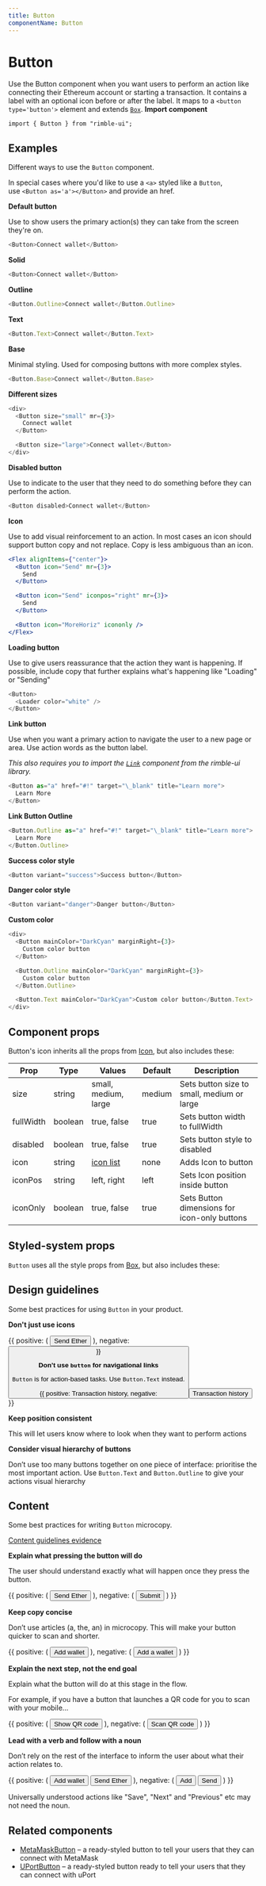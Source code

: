 ```yaml
---
title: Button
componentName: Button
---
```



# Button

Use the Button component when you want users to perform an action like connecting their Ethereum account or starting a transaction. It contains a label with an optional icon before or after the label. It maps to a `<button type='button'>` element and extends [`Box`](/components/rimble-ui/Box).
**Import component**

```lang=jsx
import { Button } from "rimble-ui";
```

## Examples

Different ways to use the `Button` component.

In special cases where you'd like to use a `<a>` styled like a `Button`, use `<Button as='a'></Button>` and provide an href.

**Default button**

Use to show users the primary action(s) they can take from the screen they're on.

```js is=react-live
<Button>Connect wallet</Button>
```

**Solid**

```js is=react-live
<Button>Connect wallet</Button>
```

**Outline**

```js is=react-live
<Button.Outline>Connect wallet</Button.Outline>
```

**Text**

```js is=react-live
<Button.Text>Connect wallet</Button.Text>
```

**Base**

Minimal styling. Used for composing buttons with more complex styles.

```js is=react-live
<Button.Base>Connect wallet</Button.Base>
```

**Different sizes**

```js is=react-live
<div>
  <Button size="small" mr={3}>
    Connect wallet
  </Button>

  <Button size="large">Connect wallet</Button>
</div>
```

**Disabled button**

Use to indicate to the user that they need to do something before they can perform the action.

```js is=react-live
<Button disabled>Connect wallet</Button>
```

**Icon**

Use to add visual reinforcement to an action. In most cases an icon should support button copy and not replace. Copy is less ambiguous than an icon.

```jsx is=react-live
<Flex alignItems={"center"}>
  <Button icon="Send" mr={3}>
    Send
  </Button>

  <Button icon="Send" iconpos="right" mr={3}>
    Send
  </Button>

  <Button icon="MoreHoriz" icononly />
</Flex>
```

**Loading button**

Use to give users reassurance that the action they want is happening. If possible, include copy that further explains what's happening like "Loading" or "Sending"

```js is=react-live
<Button>
  <Loader color="white" />
</Button>
```

**Link button**

Use when you want a primary action to navigate the user to a new page or area. Use action words as the button label.

_This also requires you to import the [`Link`](/components/rimble-ui/Link) component from the rimble-ui library._

```js is=react-live
<Button as="a" href="#!" target="\_blank" title="Learn more">
  Learn More
</Button>
```

**Link Button Outline**

```js is=react-live
<Button.Outline as="a" href="#!" target="\_blank" title="Learn more">
  Learn More
</Button.Outline>
```

**Success color style**

```js is=react-live
<Button variant="success">Success button</Button>
```

**Danger color style**

```js is=react-live
<Button variant="danger">Danger button</Button>
```

**Custom color**

```js is=react-live
<div>
  <Button mainColor="DarkCyan" marginRight={3}>
    Custom color button
  </Button>

  <Button.Outline mainColor="DarkCyan" marginRight={3}>
    Custom color button
  </Button.Outline>

  <Button.Text mainColor="DarkCyan">Custom color button</Button.Text>
</div>
```

## Component props

Button's icon inherits all the props from [Icon](/components/rimble-ui/Icon), but also includes these:

| Prop      | Type    | Values                                                           | Default | Description                                  |
| --------- | ------- | ---------------------------------------------------------------- | ------- | -------------------------------------------- |
| size      | string  | small, medium, large                                             | medium  | Sets button size to small, medium or large   |
| fullWidth | boolean | true, false                                                      | true    | Sets button width to fullWidth               |
| disabled  | boolean | true, false                                                      | true    | Sets button style to disabled                |
| icon      | string  | [icon list](https://github.com/jxnblk/rmdi/blob/master/ICONS.md) | none    | Adds Icon to button                          |
| iconPos   | string  | left, right                                                      | left    | Sets Icon position inside button             |
| iconOnly  | boolean | true, false                                                      | true    | Sets Button dimensions for icon-only buttons |

## Styled-system props

`Button` uses all the style props from [Box](/components/rimble-ui/Box), but also includes these:

<PropsTable propMetaData={props.propMetaData} />

## Design guidelines

Some best practices for using `Button` in your product.

**Don't just use icons**

<DoDont>
  {{
    positive: (
      <Button icon="Send" mb="3">
        Send Ether
      </Button>
    ),
    negative: <Button icon="Send" mb="3" />
  }}
</DoDont>

**Don’t use `button` for navigational links**

`Button` is for action-based tasks. Use `Button.Text` instead.

<DoDont>
  {{
    positive: <Button.Text mb="3">Transaction history</Button.Text>,
    negative: <Button mb="3">Transaction history</Button>
  }}
</DoDont>

**Keep position consistent**

This will let users know where to look when they want to perform actions

**Consider visual hierarchy of buttons**

Don’t use too many buttons together on one piece of interface: prioritise the most important action. Use `Button.Text` and `Button.Outline` to give your actions visual hierarchy

<TransactionFeeCard />

## Content

Some best practices for writing `Button` microcopy.

[Content guidelines evidence](https://readabilityguidelines.myxwiki.org/xwiki/bin/view/User%20centred%20design/Links/)

**Explain what pressing the button will do**

The user should understand exactly what will happen once they press the button.

<DoDont>
  {{
    positive: (
      <Button my={3} size="medium">
        Send Ether
      </Button>
    ),
    negative: (
      <Button my={3} size="medium">
        Submit
      </Button>
    )
  }}
</DoDont>

**Keep copy concise**

Don’t use articles (a, the, an) in microcopy. This will make your button quicker to scan and shorter.

<DoDont>
  {{
    positive: (
      <Button my={3} size="medium">
        Add wallet
      </Button>
    ),
    negative: (
      <Button my={3} size="medium">
        Add a wallet
      </Button>
    )
  }}
</DoDont>

**Explain the next step, not the end goal**

Explain what the button will do at this stage in the flow.

For example, if you have a button that launches a QR code for you to scan with your mobile...

<DoDont>
  {{
    positive: (
      <Button my={3} size="medium">
        Show QR code
      </Button>
    ),
    negative: (
      <Button my={3} size="medium">
        Scan QR code
      </Button>
    )
  }}
</DoDont>

**Lead with a verb and follow with a noun**

Don’t rely on the rest of the interface to inform the user about what their action relates to.

<DoDont>
  {{
    positive: (
      <Box>
        <Box mb={3}>
          <Button size="medium">Add wallet</Button>
        </Box>
        <Button size="medium">Send Ether</Button>
      </Box>
    ),
    negative: (
      <Box>
        <Box mb={3}>
          <Button icon="AddCircle">Add</Button>
        </Box>
        <Button icon="Send">Send</Button>
      </Box>
    )
  }}
</DoDont>

Universally understood actions like "Save", "Next" and "Previous" etc may not need the noun.

## Related components

- [MetaMaskButton](/components/rimble-ui/MetaMaskButton) – a ready-styled button to tell your users that they can connect with MetaMask
- [UPortButton](components/rimble-ui/UPortButton) – a ready-styled button ready to tell your users that they can connect with uPort
